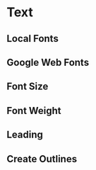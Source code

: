 # Text

## Local Fonts

## Google Web Fonts

## Font Size

## Font Weight

## Leading

## Create Outlines
